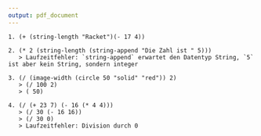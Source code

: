 ```yaml
---
output: pdf_document
---
```

	1. (+ (string-length "Racket")(- 17 4))

	2. (* 2 (string-length (string-append "Die Zahl ist " 5)))
	   > Laufzeitfehler: `string-append` erwartet den Datentyp String, `5` ist aber kein String, sondern integer

	3. (/ (image-width (circle 50 "solid" "red")) 2)
	   > (/ 100 2)
	   > ( 50)

	4. (/ (+ 23 7) (- 16 (* 4 4)))
	   > (/ 30 (- 16 16))
	   > (/ 30 0)
	   > Laufzeitfehler: Division durch 0
